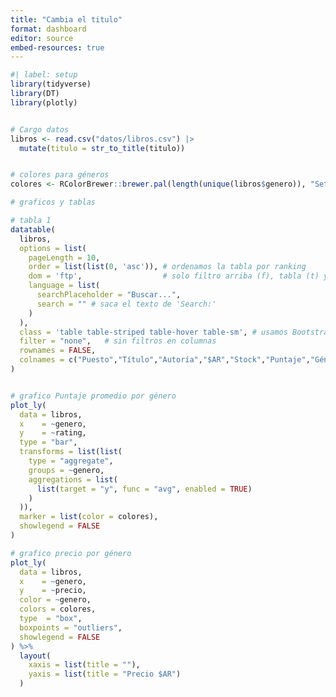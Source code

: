 ```yaml
---
title: "Cambia el titulo"
format: dashboard
editor: source
embed-resources: true
---
```

```r
#| label: setup
library(tidyverse)
library(DT)
library(plotly)


# Cargo datos
libros <- read.csv("datos/libros.csv") |> 
  mutate(titulo = str_to_title(titulo))


# colores para géneros
colores <- RColorBrewer::brewer.pal(length(unique(libros$genero)), "Set3")
```



```r
# graficos y tablas

# tabla 1
datatable(
  libros,
  options = list(
    pageLength = 10,
    order = list(list(0, 'asc')), # ordenamos la tabla por ranking
    dom = 'ftp',                  # solo filtro arriba (f), tabla (t) y paginación (p)
    language = list(
      searchPlaceholder = "Buscar...",
      search = "" # saca el texto de 'Search:'
    )
  ),
  class = 'table table-striped table-hover table-sm', # usamos Bootstrap 
  filter = "none",   # sin filtros en columnas
  rownames = FALSE,
  colnames = c("Puesto","Título","Autoría","$AR","Stock","Puntaje","Género","Pág.","Ebook")
)


# grafico Puntaje promedio por género
plot_ly(
  data = libros,
  x    = ~genero,
  y    = ~rating,
  type = "bar",
  transforms = list(list(
    type = "aggregate",
    groups = ~genero,
    aggregations = list(
      list(target = "y", func = "avg", enabled = TRUE)
    )
  )),
  marker = list(color = colores),
  showlegend = FALSE
)

# grafico precio por género
plot_ly(
  data = libros,
  x    = ~genero,
  y    = ~precio,
  color = ~genero,
  colors = colores,
  type  = "box",
  boxpoints = "outliers",
  showlegend = FALSE
) %>%
  layout(
    xaxis = list(title = ""),
    yaxis = list(title = "Precio $AR")
  )

```
